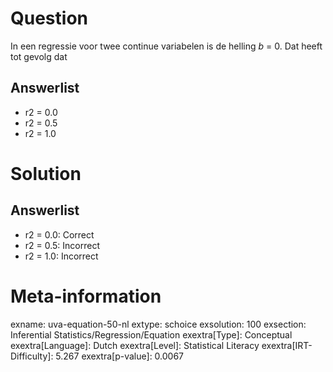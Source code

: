 Question
========

In een regressie voor twee continue variabelen is de helling *b* = 0.
Dat heeft tot gevolg dat

Answerlist
----------

* r2 = 0.0
* r2 = 0.5
* r2 = 1.0

Solution
========

Answerlist
----------

* r2 = 0.0: Correct
* r2 = 0.5: Incorrect
* r2 = 1.0: Incorrect

Meta-information
================
exname: uva-equation-50-nl
extype: schoice
exsolution: 100
exsection: Inferential Statistics/Regression/Equation
exextra[Type]: Conceptual
exextra[Language]: Dutch
exextra[Level]: Statistical Literacy
exextra[IRT-Difficulty]: 5.267
exextra[p-value]: 0.0067
